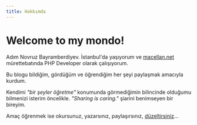 ```yaml
---
title: Hakkımda
---
```


# Welcome to my mondo!

Adım Novruz Bayramberdiyev. İstanbul'da yaşıyorum ve <a href="https://macellan.net/" target="_blank">macellan.net</a> mürettebatında PHP Developer olarak çalışıyorum.

Bu blogu bildiğim, gördüğüm ve öğrendiğim her şeyi paylaşmak amacıyla kurdum.

Kendimi _"bir şeyler öğretme"_ konumunda görmediğimin bilincinde olduğumu bilmenizi isterim öncelikle. _"Sharing is caring."_ şiarini benimseyen bir bireyim.

Amaç öğrenmek ise okursunuz, yazarsınız, paylaşırsınız, [düzeltirsiniz](https://github.com/nbayramberdiyev/nbayramberdiyev.com/issues)...
